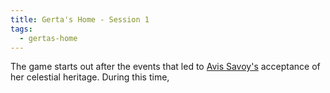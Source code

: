 ```yaml
---
title: Gerta's Home - Session 1
tags:
  - gertas-home
---
```


The game starts out after the events that led to
[Avis Savoy's](/characters/avis-savoy/) acceptance of her celestial
heritage. During this time,
